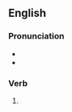 ==English==

===Pronunciation===
* {{IPA|en|/ʌnˈwɑʊnd/}}
* {{rhymes|en|aʊnd|s=2}}

===Verb===
{{head|en|verb form}}

# {{en-past of|unwind}}